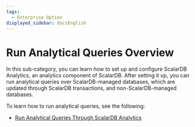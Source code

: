 ```yaml
---
tags:
  - Enterprise Option
displayed_sidebar: docsEnglish
---
```


# Run Analytical Queries Overview

In this sub-category, you can learn how to set up and configure ScalarDB Analytics, an analytics component of ScalarDB. After setting it up, you can run analytical queries over ScalarDB-managed databases, which are updated through ScalarDB transactions, and non-ScalarDB-managed databases.

To learn how to run analytical queries, see the following:

- [Run Analytical Queries Through ScalarDB Analytics](scalardb-analytics/run-analytical-queries.mdx)
